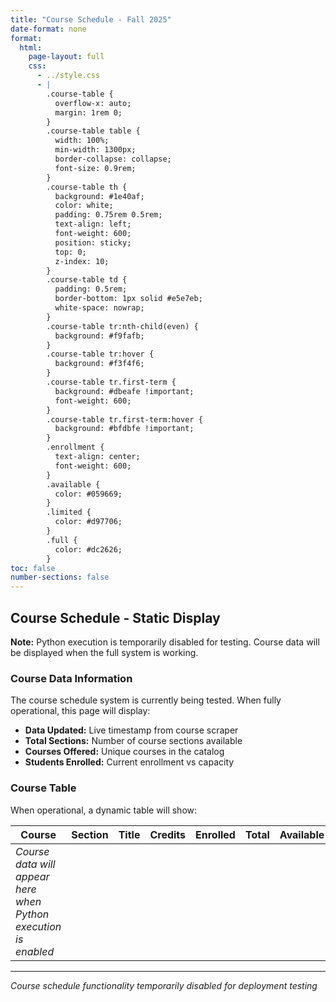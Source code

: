 ```yaml
---
title: "Course Schedule - Fall 2025"
date-format: none
format:
  html:
    page-layout: full
    css: 
      - ../style.css
      - |
        .course-table {
          overflow-x: auto;
          margin: 1rem 0;
        }
        .course-table table {
          width: 100%;
          min-width: 1300px;
          border-collapse: collapse;
          font-size: 0.9rem;
        }
        .course-table th {
          background: #1e40af;
          color: white;
          padding: 0.75rem 0.5rem;
          text-align: left;
          font-weight: 600;
          position: sticky;
          top: 0;
          z-index: 10;
        }
        .course-table td {
          padding: 0.5rem;
          border-bottom: 1px solid #e5e7eb;
          white-space: nowrap;
        }
        .course-table tr:nth-child(even) {
          background: #f9fafb;
        }
        .course-table tr:hover {
          background: #f3f4f6;
        }
        .course-table tr.first-term {
          background: #dbeafe !important;
          font-weight: 600;
        }
        .course-table tr.first-term:hover {
          background: #bfdbfe !important;
        }
        .enrollment {
          text-align: center;
          font-weight: 600;
        }
        .available {
          color: #059669;
        }
        .limited {
          color: #d97706;
        }
        .full {
          color: #dc2626;
        }
toc: false
number-sections: false
---
```


## Course Schedule - Static Display

**Note:** Python execution is temporarily disabled for testing. Course data will be displayed when the full system is working.

### Course Data Information

The course schedule system is currently being tested. When fully operational, this page will display:

- **Data Updated:** Live timestamp from course scraper
- **Total Sections:** Number of course sections available  
- **Courses Offered:** Unique courses in the catalog
- **Students Enrolled:** Current enrollment vs capacity

### Course Table

When operational, a dynamic table will show:

| Course | Section | Title | Credits | Enrolled | Total | Available | Days | Times | Location | Instructor | Mode | Dates |
|--------|---------|-------|---------|----------|-------|-----------|------|-------|----------|------------|------|-------|
| *Course data will appear here when Python execution is enabled* |

---

*Course schedule functionality temporarily disabled for deployment testing*